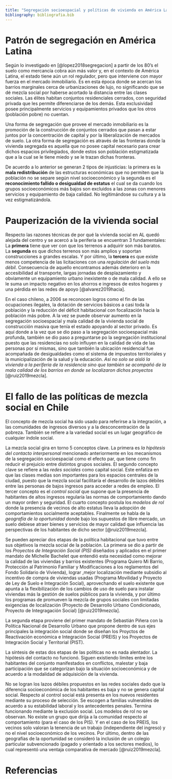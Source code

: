 ```yaml
---
title: "Segregación socioespacial y políticas de vivienda en América Latina y Chile"
bibliography: bibliografia.bib
---
```


# Patrón de segregación en América Latina

Según lo investigado en [@lopez2018segregacion] a partir de los 80's el suelo como mercancía cobra aún más valor y, en el contexto de América Latina, el estado tiene aún un rol regulador, pero que interviene con mayor fuerza en el mercado inmobiliario. Es en esta época donde se acercan los barrios marginales cerca de urbanizaciones de lujo, no significando que se dé mezcla social por haberse acortado la distancia entre las clases sociales. Las élites habitan conjuntos residenciales cerrados, con seguridad privada que les permite diferenciarse de los demás. Esta exclusividad posee principalmente servicios y equipamientos privados que los otros (población pobre) no cuentan.

Una forma de segregación que provee el mercado inmobiliario es la promoción de la construcción de conjuntos cerrados que pasan a estar juntos por la concentración de capital y por la liberalización de mercados de suelo. La otra forma de segregación es através de las fronteras donde la vivienda segregada es aquella que no posee capital necesario para crear dichos espacios privilegiados, donde estos son población estigmatizada que a la cual se le tiene miedo y se le trazan dichas fronteras.

De acuerdo a lo anterior se generan 2 tipos de injusticias: la primera es la **mala redistribución** de las estructuras económicas que no permiten que la población no se separe según nivel socioeconómico y la segunda es el **reconocimiento fallido o desigualdad de estatus** el cual se da cuando los grupos socioeconómicos más bajos son excluidos a las zonas con menores servicios y equipamiento de baja calidad. No legitimándose su cultura y a la vez estigmatizándola.

# Pauperización de la vivienda social

Respecto las razones técnicas de por qué la vivienda social en AL quedó alejada del centro y se acercó a la periferia se encuentran 3 fundamentales: La **primera** tiene que ver con que los terrenos a adquirir son más baratos. La **segunda** es que dichos terrenos son más amplios y soportan construcciones a grandes escalas. Y por último, la **tercera** es que existe menos competencia de las licitaciones con una *regulación del suelo más débil*. Consecuencia de aquello encontramos además deterioro en la accesibilidad al transporte, largas jornadas de desplazamiento y obviamente un equipamiento urbano inexistente o de mala calidad. A ello se le suma un impacto negativo en los ahorros e ingresos de estos hogares y una pérdida en las redes de apoyo [@alvarez2019hacia].

En el caso chileno, a 2006 se reconocen logros como el fin de las ocupaciones ilegales, la dotación de servicios básicos a casi toda la población y la reducción del déficit habitacional con focalización hacia la población más pobre. A la vez se puede observar aumento en la segregación socioespacial y mala calidad de la vivienda social de construcción masiva que tenía el estado apoyando al sector privado. Es aquí donde a la vez que se dio paso a la segregación socioespacial más profunda, también se dio paso a preguntarse po la segregación institucional puesto que las residencias no solo influyen en la calidad de vida de las personas por sí mismas, sino que también la ubicación residencial fue acompañada de desigualdades como el sistema de impuestos territoriales y la municipalización de la salud y la educación. *Así no solo se aisló la vivienda a la periferia de la residencia sino que también se acompañó de la mala calidad de los barrios en donde se localizaron dichos proyectos* [@ruiz2019mezcla].


# El fallo de las políticas de mezcla social en Chile

El concepto de mezcla social ha sido usado para referirse a la integración, a las comunidades de ingresos diversos y a la desconcentración de la pobreza. También se refiere a la variedad social es un lugar geográfico de cualquier índole social.

La mezcla social gira en torno 5 conceptos clave. La primera es *la hipótesis del contacto interpersonal* mencionado anteriormente en los mecanismos de la segregación socioespacial como el efecto par, que tiene como fin reducir el prejuicio entre distintos grupos sociales. El segundo concepto clave se refiere a las *redes sociales* como capital social. Este enfatiza en que las clases medias son importantes para los espacios centrales de la ciudad, puesto que la mezcla social facilitaría el desarrollo de lazos débiles entre las personas de bajos ingresos para acceder a redes de empleo. El tercer concepto es el *control social* que supone que la presencia de habitantes de altos ingresos regularía las normas de comportamiento dando un mayor orden y seguridad. El cuarto concepto postula los *modelos de rol* donde la presencia de vecinos de alto estatus lleva la adopción de comportamientos socialmente aceptables. Finalmente se habla de la *geografía de la oportunidad* donde bajo los supuestos de libre mercado, un suelo debiese atraer bienes y servicios de mayor calidad que influencia las perspectivas de los habitantes de dicho sector [@ruiz2019mezcla].

Se pueden apreciar dos etapas de la política habitacional que tuvo entre sus objetivos la mezcla social de la población. La primera se dio a partir de los *Proyectos de Integración Social (PIS)* diseñados y aplicados en el primer mandato de Michelle Bachelet que entendió esta necesidad como mejorar la calidad de las viviendas y barrios existentes (Programa Quiero Mi Barrio, Protección al Patrimonio Familiar y Modificaciones a los reglamentos del Fondo Solidario de Vivienda), lograr ,mejor localización  mediante subsidio al incentivo de compra de viviendas usadas (Programa Movilidad y Proyecto de Ley de Suelo e Integración Social), aprovechando el suelo existente que apunta a la flexibilización de los cambios de uso de suelo para instalar viviendas más la gestión de suelos públicos para la vivienda, y por último los programas de promueven la mezcla de grupos sociales con limitadas exigencias de localización (Proyecto de Desarrollo Urbano Condicionado, Proyecto de Integragación Social) [@ruiz2019mezcla].

La segunda etapa proviene del primer mandato de Sebastián Piñera con la Política Nacional de Desarrollo Urbano que propone dentro de sus ejes principales la integración social donde se diseñan los Proyctos de Reactivación económica e Integración Social (PREIS) y los Proyectos de Integración Social y Territorial (PIST).

La síntesis de estas dos etapas de las políticas no es nada alentador. La hipótesis del contacto no funcionó. Siguen existiendo límites entre los habitantes del conjunto manifestados en conflictos, malestar y baja participación que se categorizan bajo la situación socioeconómica y de acuerdo a la modalidad de adquisición de la vivienda.

No se logran los lazos débiles propuestos en las redes sociales dado que la diferencia socioeconómica de los habitantes es baja y no se genera capital social. Respecto al control social está presenta en los nuevos residentes mediante su proceso de selección. Se escogen a familias vulnerables de acuerdo a su estabilidad laboral y los antecedentes penales. Termina funcionando mediante la exclusión social. Los modelos de rol no se observan. No existe un grupo que dirija a la comunidad respecto al comportamiento (para el caso de los PIS). Y en el caso de los PREIS, los vecinos solo valoran la tenencia de un trabajo (independiente del ingreso) y no el nivel socioeconómico de los vecinos. Por último, dentro de las geografías de la oportunidad se consideró la inclusión de un colegio particular subvencionado (pagado y orientado a los sectores medios), lo cual representó una ventaja comparativa de mercado [@ruiz2019mezcla].



# Referencias

